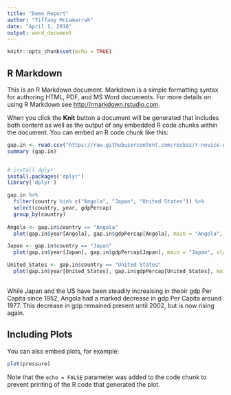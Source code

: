 ```yaml
---
title: "Demo Report"
author: "Tiffany McLamarrah"
date: "April 1, 2016"
output: word_document
---
```


```r
knitr::opts_chunk$set(echo = TRUE)
```

## R Markdown

This is an R Markdown document. Markdown is a simple formatting syntax for authoring HTML, PDF, and MS Word documents. For more details on using R Markdown see <http://rmarkdown.rstudio.com>.

When you click the **Knit** button a document will be generated that includes both content as well as the output of any embedded R code chunks within the document. You can embed an R code chunk like this:

```r
gap.in <- read.csv("https://raw.githubusercontent.com/resbaz/r-novice-gapminder-files/master/data/gapminder-FiveYearData.csv")
summary (gap.in)


# install dplyr
install.packages('dplyr')
library('dplyr')

gap.in %>%
  filter(country %in% c("Angola", "Japan", "United States")) %>%
  select(country, year, gdpPercap)
  group_by(country)
  
Angola <- gap.in$country == "Angola" 
  plot(gap.in$year[Angola], gap.in$gdpPercap[Angola], main = "Angola", xlab = "year", ylab = "gdpPercap")

Japan <- gap.in$country == "Japan"
  plot(gap.in$year[Japan], gap.in$gdpPercap[Japan], main = "Japan", xlab = "year", ylab = "gdpPercap")

United_States <- gap.in$country == "United States"
  plot(gap.in$year[United_States], gap.in$gdpPercap[United_States], main = "United States", xlab = "year", ylab = "gdpPercap")
  
```

While Japan and the US have been steadily increaising in theoir gdp Per Capita since 1952, Angola had a marked decrease in gdp Per Capita around 1977. This decrease in gdp remained present until 2002, but is now rising again.

## Including Plots

You can also embed plots, for example:

```r
plot(pressure)
```

Note that the `echo = FALSE` parameter was added to the code chunk to prevent printing of the R code that generated the plot.
